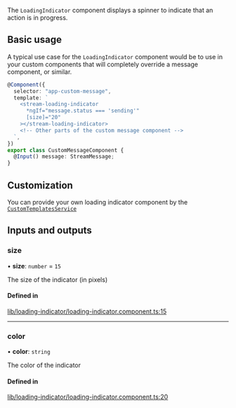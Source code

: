 The `LoadingIndicator` component displays a spinner to indicate that an action is in progress.

## Basic usage

A typical use case for the `LoadingIndicator` component would be to use in your custom components that will completely override a message component, or similar.

```typescript
@Component({
  selector: "app-custom-message",
  template: `
    <stream-loading-indicator
      *ngIf="message.status === 'sending'"
      [size]="20"
    ></stream-loading-indicator>
    <!-- Other parts of the custom message component -->
  `,
})
export class CustomMessageComponent {
  @Input() message: StreamMessage;
}
```

## Customization

You can provide your own loading indicator component by the [`CustomTemplatesService`](../services/CustomTemplatesService.mdx)

[//]: # "Start of generated content"
## Inputs and outputs 


### size

• **size**: `number` = `15`

The size of the indicator (in pixels)

#### Defined in

[lib/loading-indicator/loading-indicator.component.ts:15](https://github.com/GetStream/stream-chat-angular/blob/8a70238/projects/stream-chat-angular/src/lib/loading-indicator/loading-indicator.component.ts#L15)

___

### color

• **color**: `string`

The color of the indicator

#### Defined in

[lib/loading-indicator/loading-indicator.component.ts:20](https://github.com/GetStream/stream-chat-angular/blob/8a70238/projects/stream-chat-angular/src/lib/loading-indicator/loading-indicator.component.ts#L20)

[//]: # "End of generated content"
